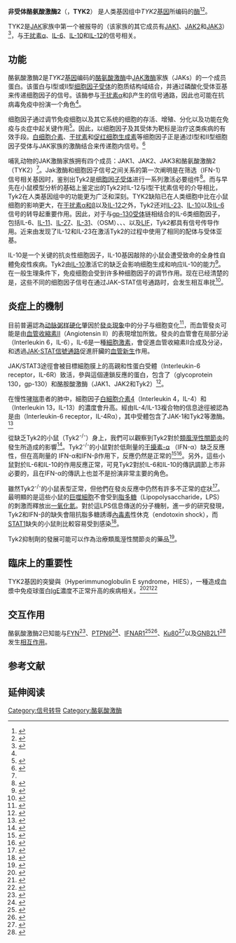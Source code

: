 {{Infobox_gene}}
'''非受体酪氨酸激酶2'''（{{lang-en|Non-receptor tyrosine-protein kinase}}，'''TYK2'''） 是人类基因组中''TYK2''[[基因|基因]]所编码的[[酶|酶]]<ref name="pmid2156206">{{cite journal | author = Krolewski JJ, Lee R, Eddy R, Shows TB, Dalla-Favera R | title = Identification and chromosomal mapping of new human tyrosine kinase genes | journal = Oncogene | volume = 5 | issue = 3 | pages = 277–82 | pmid = 2156206 | doi = | url =https://archive.org/details/sim_oncogene_1990-03_5_3/page/277| issn = |date=March 1990}}</ref><ref name="entrez">{{cite web| title = Entrez Gene: TYK2 tyrosine kinase 2| url = http://www.ncbi.nlm.nih.gov/sites/entrez?Db=gene&Cmd=ShowDetailView&TermToSearch=7297| accessdate = | archive-date = 2019-06-14| archive-url = https://web.archive.org/web/20190614072427/https://www.ncbi.nlm.nih.gov/gene?Db=gene&Cmd=ShowDetailView&TermToSearch=7297| dead-url = no}}</ref>。

TYK2是[[JAK激酶|JAK]]家族中第一个被报导的（该家族的其它成员有[[JAK激酶1|JAK1]]、[[JAK激酶2|JAK2]]和[[JAK激酶3|JAK3]]）<ref name="pmid9759489">{{cite journal | author = Stark GR, Kerr IM, Williams BR, Silverman RH, Schreiber RD | title = How cells respond to interferons | journal = Annu. Rev. Biochem. | volume = 67 | issue = 1| pages = 227–64 | year = 1998 | pmid = 9759489 | doi = 10.1146/annurev.biochem.67.1.227 | url =  }}</ref>，与[[干扰素|干扰素]]α、[[白细胞介素6|IL-6]]、[[白细胞介素10|IL-10]]和[[白细胞介素12|IL-12]]的信号相关。

==功能==
酪氨酸激酶2是''TYK2''[[基因|基因]]编码的[[酪氨酸激酶|酪氨酸激酶]]中[[JAK激酶|JAK激酶]]家族（JAKs）的一个成员蛋白。该蛋白与I型或II型[[细胞因子受体|细胞因子受体]]的胞质结构域结合，并通过磷酸化受体亚基来传递细胞因子的信号。该酶参与[[干扰素|干扰素]]α和β产生的信号通路，因此也可能在抗病毒免疫中扮演一个角色<ref name="entrez"/>。

细胞因子通过调节免疫细胞以及其它系统的细胞的存活、增殖、分化以及功能在免疫与炎症中起关键作用<ref name="isbn0-19-859947-1">{{cite book | author = Nicola, Nicos | authorlink = | editor = | others = | title = Guidebook to cytokines and their receptors | edition = | language = | publisher = Oxford University Press | location = Oxford [Oxfordshire] | year = 1994 | origyear = | pages = | quote = | isbn = 0-19-859947-1 | oclc = | doi = | url = | accessdate = }}</ref>。因此，以细胞因子及其受体为靶标是治疗这类疾病的有效手段。[[白细胞介素|白细胞介素]]、[[干扰素|干扰素]]和[[促红细胞生成素|促红细胞生成素]]等细胞因子正是通过I型和II型细胞因子受体与JAK家族的激酶结合来传递胞内信号。<ref name="pmid14639467">{{cite journal | author = Kubo M, Hanada T, Yoshimura A | title = Suppressors of cytokine signaling and immunity | journal = Nat. Immunol. | volume = 4 | issue = 12 | pages = 1169–76 | pmid = 14639467 | doi = 10.1038/ni1012 | url =  |date=December 2003}}</ref>

哺乳动物的JAK激酶家族拥有四个成员：JAK1、JAK2、JAK3和酪氨酸激酶2（TYK2）<ref name="pmid9759489"/>。Jak激酶和细胞因子信号之间关系的第一次阐明是在筛选{{link-en|I型干扰素|interferon type I}}（IFN-1）信号相关基因时，鉴别出Tyk2是[[细胞因子受体|细胞因子受体]]进行一系列激活必要组件<ref name="pmid1386289">{{cite journal | author = Velazquez L, Fellous M, Stark GR, Pellegrini S | title = A protein tyrosine kinase in the interferon alpha/beta signaling pathway | journal = Cell | volume = 70 | issue = 2 | pages = 313–22 | pmid = 1386289 | doi = 10.1016/0092-8674(92)90105-L| url = |date=July 1992}}</ref>。而与早先在小鼠模型分析的基础上鉴定出的Tyk2对IL-12与I型干扰素信号的介导相比，Tyk2在人类基因组中的功能更为广泛和深刻。TYK2缺陷已在人类细胞中比在小鼠细胞的影响更大，在[[I型干扰素|干扰素α和β]]以及[[白细胞介素12|IL-12]]之外，Tyk2还对[[白细胞介素23|IL-23]]、[[白细胞介素10|IL-10]]以及[[白细胞介素6|IL-6]]信号的转导起重要作用。因此，对于与[[glycoprotein_130|gp-130受体]]链相结合的IL-6类细胞因子，包括IL-6、[[interleukin_11|IL-11]]、[[interleukin_27|IL-27]]、[[interleukin_31|IL-31]]、{{le|制瘤素|MOncostatin M}}（OSM）、{{le|睫状神经营养因子|ciliary neurotrophic factor}}、{{le|心肌营养素1|cardiotrophin 1}}、{{le|CLCF1|CLCF1|心肌营养素样细胞因子因子}}以及[[白血病抑制因子|LIF]]，Tyk2都具有信号传导作用。近来由发现了IL-12和IL-23在激活Tyk2的过程中使用了相同的配体与受体亚基。

IL-10是一个关键的抗炎性细胞因子，IL-10基因敲除的小鼠会遭受致命的全身性自體免疫性疾病。Tyk2由[[interleukin_10|IL-10]]激活它的缺乏会影响细胞生成和响应IL-10的能力<ref name="pmid16751369">{{cite journal | author = Shaw MH, Freeman GJ, Scott MF, ''et al'' | title = Tyk2 negatively regulates adaptive Th1 immunity by mediating IL-10 signaling and promoting IFN-γ-dependent IL-10 reactivation | journal = J. Immunol. | volume = 176 | issue = 12 | pages = 7263–71 | pmid = 16751369 | doi =  | url = http://www.jimmunol.org/cgi/pmidlookup?view=long&pmid=16751369 | issn =  | date = June 2006 | access-date = 2013-10-22 | archive-date = 2019-06-14 | archive-url = https://web.archive.org/web/20190614072423/http://www.jimmunol.org/content/176/12/7263.long | dead-url = no }}</ref>。在一般生理条件下，免疫细胞会受到许多种细胞因子的调节作用。现在已经清楚的是，这些不同的细胞因子信号在通过JAK–STAT信号通路时，会发生相互串扰<ref name="pmid11070174">{{cite journal | author = Shimoda K, Kato K, Aoki K, ''et al'' | title = Tyk2 plays a restricted role in IFN alpha signaling, although it is required for IL-12-mediated T cell function | journal = Immunity | volume = 13 | issue = 4 | pages = 561–71 | pmid = 11070174 | doi = 10.1016/S1074-7613(00)00055-8 | url = http://linkinghub.elsevier.com/retrieve/pii/S1074-7613(00)00055-8 | date = October 2000 | access-date = 2013-10-22 | archive-date = 2019-06-14 | archive-url = https://web.archive.org/web/20190614072426/https://linkinghub.elsevier.com/retrieve/pii/S1074-7613(00)00055-8 | dead-url = no }}</ref>。
== 炎症上的機制 ==

目前普遍認為[[动脉粥样硬化|动脉粥样硬化]]肇因於[[發炎現象|發炎現象]]中的分子与细胞变化<ref name="pmid9887164">{{cite journal | author = Ross R | last2 = Ross | first2 = Russell | title = Atherosclerosis--an inflammatory disease | journal = N. Engl. J. Med. | volume = 340 | issue = 2 | pages = 115–26 | pmid = 9887164 | doi = 10.1056/NEJM199901143400207| url =  |date=January 1999}}</ref>，而血管發炎可能是由[[血管收縮素|血管收縮素II]]（Angiotensin II）的表現增加所致。發炎的血管會在局部分泌{{en-link|白細胞介素6|Interleukin 6}}（Interleukin 6，IL-6），IL-6是一種[[細胞激素|細胞激素]]，會促進血管收縮素II合成及分泌，和透過[[JAK-STAT信號通路|JAK-STAT信號通路]]促進肝臟的[[血管新生|血管新生]]作用。

JAK/STAT3途徑會被目標細胞膜上的高親和性蛋白受體{{en-link|白細胞介素6受體|Interleukin-6 receptor}}（Interleukin-6 receptor，IL-6R）致活，參與這個連鎖反應的蛋白，包含了{{en-link|醣蛋白130|glycoprotein 130}}（glycoprotein 130，gp-130）和酪胺酸激酶（JAK1、JAK2和Tyk2）<ref name="pmid12171785">{{cite journal | author = Brasier AR, Recinos A, Eledrisi MS | title = Vascular inflammation and the renin-angiotensin system | journal = Arterioscler. Thromb. Vasc. Biol. | volume = 22 | issue = 8 | pages = 1257–66 | pmid = 12171785 | doi = 10.1161/01.ATV.0000021412.56621.A2| url =https://archive.org/details/sim_arteriosclerosis-thrombosis-and-vascular-biology_2002-08_22_8/page/1257|date=August 2002}}</ref>。

在慢性[[哮喘|哮喘]]患者的肺中，細胞因子[[白細胞介素4|白細胞介素4]]（Interleukin 4，IL-4）和{{en-link|白細胞介素13|Interleukin 13}}（Interleukin 13，IL-13）的濃度會升高。經由IL-4/IL-13複合物的信息途徑被認為是由{{en-link|白細胞介素6受體|interleukin-4 receptor}}（Interleukin-6 receptor，IL-4Rα），其中受體包含了JAK-1和Tyk2等激酶。<ref name="pmid10960667">{{cite journal | author = Wills-Karp M | title = Murine models of asthma in understanding immune dysregulation in human asthma | journal = Immunopharmacology | volume = 48 | issue = 3 | pages = 263–8 | pmid = 10960667 | doi = 10.1016/S0162-3109(00)00223-X| url = |date=July 2000}}</ref>

從缺乏Tyk2的小鼠（Tyk2<sup>-/-</sup>）身上，我們可以觀察到Tyk2對於[[类风湿性关节炎|類風溼性關節炎]]的發生所造成的影響<ref name="pmid14500783">{{cite journal | author = Shaw MH, Boyartchuk V, Wong S, Karaghiosoff M, Ragimbeau J, Pellegrini S, Muller M, Dietrich WF, Yap GS | title = A natural mutation in the Tyk2 pseudokinase domain underlies altered susceptibility of B10.Q/J mice to infection and autoimmunity | journal = Proc. Natl. Acad. Sci. U.S.A. | volume = 100 | issue = 20 | pages = 11594–9 | pmid = 14500783 | pmc = 208803 | doi = 10.1073/pnas.1930781100 | url =  |date=September 2003}}</ref>。Tyk2<sup>-/-</sup>的小鼠對於低劑量的[[干擾素|干擾素-α]] （IFN-α）缺乏反應性，但在高劑量的 IFN-α和IFN-β作用下，反應仍然是正常的<ref name="pmid11070174">{{cite journal | author = Shimoda K, Kato K, Aoki K, Matsuda T, Miyamoto A, Shibamori M, Yamashita M, Numata A, Takase K, Kobayashi S, Shibata S, Asano Y, Gondo H, Sekiguchi K, Nakayama K, Nakayama T, Okamura T, Okamura S, Niho Y, Nakayama K | title = Tyk2 plays a restricted role in IFN alpha signaling, although it is required for IL-12-mediated T cell function | journal = Immunity | volume = 13 | issue = 4 | pages = 561–71 | pmid = 11070174 | doi = 10.1016/S1074-7613(00)00055-8| url = |date=October 2000}}</ref><ref name="pmid11070173">{{cite journal | author = Karaghiosoff M, Neubauer H, Lassnig C, Kovarik P, Schindler H, Pircher H, McCoy B, Bogdan C, Decker T, Brem G, Pfeffer K, Müller M | title = Partial impairment of cytokine responses in Tyk2-deficient mice | journal = Immunity | volume = 13 | issue = 4 | pages = 549–60 | pmid = 11070173 | doi = 10.1016/S1074-7613(00)00054-6| url = |date=October 2000}}</ref>。另外，這些小鼠對於IL-6和IL-10的作用反應正常，可見Tyk2對於IL-6和IL-10的傳訊調節上市非必要的，且在IFN-α的傳訊上也並不是扮演非常主要的角色。

雖然Tyk2<sup>-/-</sup>的小鼠表型正常，但他們在發炎反應中仍然有許多不正常的症狀<ref name="pmid16982690">{{cite journal | author = Potla R, Koeck T, Wegrzyn J, Cherukuri S, Shimoda K, Baker DP, Wolfman J, Planchon SM, Esposito C, Hoit B, Dulak J, Wolfman A, Stuehr D, Larner AC | title = Tyk2 tyrosine kinase expression is required for the maintenance of mitochondrial respiration in primary pro-B lymphocytes | journal = Mol. Cell. Biol. | volume = 26 | issue = 22 | pages = 8562–71 | pmid = 16982690 | pmc = 1636766 | doi = 10.1128/MCB.00497-06 | url =https://archive.org/details/sim_molecular-and-cellular-biology_2006-11_26_22/page/8562|date=November 2006}}</ref>。最明顯的是這些小鼠的[[巨噬細胞|巨噬細胞]]不會受到[[脂多糖|脂多糖]]（Lipopolysaccharide，LPS）的刺激而釋放出[[一氧化氮|一氧化氮]]。對於這LPS信息傳送的分子機制，進一步的研究發現，Tyk2和IFN-β的缺失會阻抗脂多糖誘導[[內毒素|內毒素]]性休克（endotoxin shock），而[[STAT1|STAT1]]缺失的小鼠則比較容易受到感染<ref name="pmid12679810">{{cite journal | author = Karaghiosoff M, Steinborn R, Kovarik P, Kriegshäuser G, Baccarini M, Donabauer B, Reichart U, Kolbe T, Bogdan C, Leanderson T, Levy D, Decker T, Müller M | title = Central role for type I interferons and Tyk2 in lipopolysaccharide-induced endotoxin shock | journal = Nat. Immunol. | volume = 4 | issue = 5 | pages = 471–7 | pmid = 12679810 | doi = 10.1038/ni910 | url =  |date=May 2003}}</ref>。

Tyk2抑制劑的發展可能可以作為治療類風溼性關節炎的藥品<ref name="pmid16193102">{{cite journal | author = Thompson JE | title = JAK protein kinase inhibitors | journal = Drug News Perspect. | volume = 18 | issue = 5 | pages = 305–10 | pmid = 16193102 | doi = 10.1358/dnp.2005.18.5.904198 | url = | issn = |date=June 2005}}</ref>。

== 臨床上的重要性 ==
TYK2基因的突變與{{en-link|高免疫球蛋白E症候群|Hyper-IgE syndrome}}（Hyperimmunoglobulin E syndrome，HIES），一種造成血漿中免疫球蛋白[[IgE|IgE]]濃度不正常升高的疾病相关。<ref name="pmid17088085">{{cite journal | author = Minegishi Y, Saito M, Morio T, Watanabe K, Agematsu K, Tsuchiya S, Takada H, Hara T, Kawamura N, Ariga T, Kaneko H, Kondo N, Tsuge I, Yachie A, Sakiyama Y, Iwata T, Bessho F, Ohishi T, Joh K, Imai K, Kogawa K, Shinohara M, Fujieda M, Wakiguchi H, Pasic S, Abinun M, Ochs HD, Renner ED, Jansson A, Belohradsky BH, Metin A, Shimizu N, Mizutani S, Miyawaki T, Nonoyama S, Karasuyama H | title = Human tyrosine kinase 2 deficiency reveals its requisite roles in multiple cytokine signals involved in innate and acquired immunity | journal = Immunity | volume = 25 | issue = 5 | pages = 745–55 | pmid = 17088085 | doi = 10.1016/j.immuni.2006.09.009 | url = | issn = |date=November 2006}}</ref><ref name="pmid17098200">{{cite journal | author = Watford WT, O'Shea JJ | title = Human tyk2 kinase deficiency: another primary immunodeficiency syndrome | journal = Immunity | volume = 25 | issue = 5 | pages = 695–7 | pmid = 17098200 | doi = 10.1016/j.immuni.2006.10.007 | url = | issn = |date=November 2006}}</ref><ref name="pmid17989526">{{cite journal | author = Minegishi Y, Karasuyama H | title = Hyperimmunoglobulin E syndrome and tyrosine kinase 2 deficiency | journal = Curr Opin Allergy Clin Immunol | volume = 7 | issue = 6 | pages = 506–9 | pmid = 17989526 | doi = 10.1097/ACI.0b013e3282f1baea | url = | issn = |date=December 2007}}</ref>

==交互作用==
酪氨酸激酶2已知能与[[FYN|FYN]]<ref name=pmid9196040>{{cite journal |last=Uddin |first=S |authorlink= |coauthors=Sher D A, Alsayed Y, Pons S, Colamonici O R, Fish E N, White M F, Platanias L C |title=Interaction of p59fyn with interferon-activated Jak kinases |journal=Biochem. Biophys. Res. Commun. |volume=235 |issue=1 |pages=83–8 |publisher= |location = United States| issn = 0006-291X| pmid = 9196040 |doi = 10.1006/bbrc.1997.6741 | bibcode = | oclc =| id = | url = | language = | format = | accessdate = | laysummary = | laysource = | laydate = | quote = |date=June 1997}}</ref>、[[PTPN6|PTPN6]]<ref name=pmid7629131>{{cite journal |doi=10.1074/jbc.270.31.18179 |last=Yetter |first=A |authorlink= |coauthors=Uddin S, Krolewski J J, Jiao H, Yi T, Platanias L C |title=Association of the interferon-dependent tyrosine kinase Tyk-2 with the hematopoietic cell phosphatase |journal=J. Biol. Chem. |volume=270 |issue=31 |pages=18179–82 |publisher= |location = United States| issn = 0021-9258| pmid = 7629131 | bibcode = | oclc =| id = | url = | language = | format = | accessdate = | laysummary = | laysource = | laydate = | quote = |date=August 1995}}</ref>、[[IFNAR1|IFNAR1]]<ref name=pmid9733772>{{cite journal |doi=10.1074/jbc.273.38.24723 |last=Richter |first=M F |authorlink= |coauthors=Duménil G, Uzé G, Fellous M, Pellegrini S |title=Specific contribution of Tyk2 JH regions to the binding and the expression of the interferon alpha/beta receptor component IFNAR1 |journal=J. Biol. Chem. |volume=273 |issue=38 |pages=24723–9 |publisher= |location = United States| issn = 0021-9258| pmid = 9733772 | bibcode = | oclc =| id = | url = | language = | format = | accessdate = | laysummary = | laysource = | laydate = | quote = |date=September 1998}}</ref><ref name=pmid18474601>{{cite journal |last=Kumar |first=K G Suresh |authorlink= |coauthors=Varghese Bentley, Banerjee Anamika, Baker Darren P, Constantinescu Stefan N, Pellegrini Sandra, Fuchs Serge Y |title=Basal ubiquitin-independent internalization of interferon alpha receptor is prevented by Tyk2-mediated masking of a linear endocytic motif |journal=J. Biol. Chem. |volume=283 |issue=27 |pages=18566–72 |publisher= |location = United States| issn = 0021-9258| pmid = 18474601 |doi = 10.1074/jbc.M800991200 | bibcode = | oclc =| id = | url = | language = | format = | accessdate = | laysummary = | laysource = | laydate = | quote = |pmc=2441555 |date=July 2008}}</ref>、[[Ku80|Ku80]]<ref name=pmid10673353>{{cite journal |last=Adam |first=L |authorlink= |coauthors=Bandyopadhyay D, Kumar R |title=Interferon-alpha signaling promotes nucleus-to-cytoplasmic redistribution of p95Vav, and formation of a multisubunit complex involving Vav, Ku80, and Tyk2 |journal=Biochem. Biophys. Res. Commun. |volume=267 |issue=3 |pages=692–6 |publisher= |location = United States| issn = 0006-291X| pmid = 10673353 |doi = 10.1006/bbrc.1999.1978 | bibcode = | oclc =| id = | url = | language = | format = | accessdate = | laysummary = | laysource = | laydate = | quote = |date=January 2000}}</ref>以及[[GNB2L1|GNB2L1]]<ref name=pmid12960323>{{cite journal |last=Usacheva |first=Anna |authorlink= |coauthors=Tian Xinyong, Sandoval Raudel, Salvi Debra, Levy David, Colamonici Oscar R |title=The WD motif-containing protein RACK-1 functions as a scaffold protein within the type I IFN receptor-signaling complex |journal=J. Immunol. |volume=171 |issue=6 |pages=2989–94 |publisher= |location = United States| issn = 0022-1767| pmid = 12960323 | bibcode = | oclc =| id = | url = | language = | format = | accessdate = | laysummary = | laysource = | laydate = | quote = |date=September 2003}}</ref>发生[[蛋白質交互作用|相互作用]]。

==参考文献==
{{reflist|2}}

==延伸阅读==
{{refbegin | 2}}
{{PBB_Further_reading
| citations =
*{{cite journal  | author=Firmbach-Kraft I, Byers M, Shows T, ''et al.'' |title=tyk2, prototype of a novel class of non-receptor tyrosine kinase genes. | url=https://archive.org/details/sim_oncogene_1990-09_5_9/page/1329 |journal=Oncogene |volume=5 |issue= 9 |pages= 1329–36 |year= 1990 |pmid= 2216457 |doi=  }}
*{{cite journal  | author=Partanen J, Mäkelä TP, Alitalo R, ''et al.'' |title=Putative tyrosine kinases expressed in K-562 human leukemia cells. |journal=Proc. Natl. Acad. Sci. U.S.A. |volume=87 |issue= 22 |pages= 8913–7 |year= 1991 |pmid= 2247464 |doi=10.1073/pnas.87.22.8913  | pmc=55070  }}
*{{cite journal  | author=Colamonici O, Yan H, Domanski P, ''et al.'' |title=Direct binding to and tyrosine phosphorylation of the alpha subunit of the type I interferon receptor by p135tyk2 tyrosine kinase. | url=https://archive.org/details/sim_molecular-and-cellular-biology_1994-12_14_12/page/8133 |journal=Mol. Cell. Biol. |volume=14 |issue= 12 |pages= 8133–42 |year= 1994 |pmid= 7526154 |doi=  | pmc=359352  }}
*{{cite journal  | author=Novak U, Harpur AG, Paradiso L, ''et al.'' |title=Colony-stimulating factor 1-induced STAT1 and STAT3 activation is accompanied by phosphorylation of Tyk2 in macrophages and Tyk2 and JAK1 in fibroblasts. |journal=Blood |volume=86 |issue= 8 |pages= 2948–56 |year= 1995 |pmid= 7579387 |doi=  }}
*{{cite journal  | author=Domanski P, Yan H, Witte MM, ''et al.'' |title=Homodimerization and intermolecular tyrosine phosphorylation of the Tyk-2 tyrosine kinase. |journal=FEBS Lett. |volume=374 |issue= 3 |pages= 317–22 |year= 1995 |pmid= 7589562 |doi=10.1016/0014-5793(95)01094-U  }}
*{{cite journal  | author=Yetter A, Uddin S, Krolewski JJ, ''et al.'' |title=Association of the interferon-dependent tyrosine kinase Tyk-2 with the hematopoietic cell phosphatase. |journal=J. Biol. Chem. |volume=270 |issue= 31 |pages= 18179–82 |year= 1995 |pmid= 7629131 |doi=10.1074/jbc.270.31.18179  }}
*{{cite journal  | author=Maruyama K, Sugano S |title=Oligo-capping: a simple method to replace the cap structure of eukaryotic mRNAs with oligoribonucleotides. |journal=Gene |volume=138 |issue= 1-2 |pages= 171–4 |year= 1994 |pmid= 8125298 |doi=10.1016/0378-1119(94)90802-8  }}
*{{cite journal  | author=Trask B, Fertitta A, Christensen M, ''et al.'' |title=Fluorescence in situ hybridization mapping of human chromosome 19: cytogenetic band location of 540 cosmids and 70 genes or DNA markers. |journal=Genomics |volume=15 |issue= 1 |pages= 133–45 |year= 1993 |pmid= 8432525 |doi=10.1006/geno.1993.1021  }}
*{{cite journal  | author=Platanias LC, Uddin S, Yetter A, ''et al.'' |title=The type I interferon receptor mediates tyrosine phosphorylation of insulin receptor substrate 2. |journal=J. Biol. Chem. |volume=271 |issue= 1 |pages= 278–82 |year= 1996 |pmid= 8550573 |doi=10.1074/jbc.271.1.278  }}
*{{cite journal  | author=Gauzzi MC, Velazquez L, McKendry R, ''et al.'' |title=Interferon-alpha-dependent activation of Tyk2 requires phosphorylation of positive regulatory tyrosines by another kinase. |journal=J. Biol. Chem. |volume=271 |issue= 34 |pages= 20494–500 |year= 1996 |pmid= 8702790 |doi=10.1074/jbc.271.34.20494  }}
*{{cite journal  | author=Uddin S, Gardziola C, Dangat A, ''et al.'' |title=Interaction of the c-cbl proto-oncogene product with the Tyk-2 protein tyrosine kinase. |journal=Biochem. Biophys. Res. Commun. |volume=225 |issue= 3 |pages= 833–8 |year= 1996 |pmid= 8780698 |doi= 10.1006/bbrc.1996.1259 }}
*{{cite journal  | author=Zou J, Presky DH, Wu CY, Gubler U |title=Differential associations between the cytoplasmic regions of the interleukin-12 receptor subunits beta1 and beta2 and JAK kinases. |journal=J. Biol. Chem. |volume=272 |issue= 9 |pages= 6073–7 |year= 1997 |pmid= 9038232 |doi=10.1074/jbc.272.9.6073  }}
*{{cite journal  | author=Miyakawa Y, Oda A, Druker BJ, ''et al.'' |title=Thrombopoietin and thrombin induce tyrosine phosphorylation of Vav in human blood platelets. |journal=Blood |volume=89 |issue= 8 |pages= 2789–98 |year= 1997 |pmid= 9108397 |doi=  }}
*{{cite journal  | author=Uddin S, Sher DA, Alsayed Y, ''et al.'' |title=Interaction of p59fyn with interferon-activated Jak kinases. |journal=Biochem. Biophys. Res. Commun. |volume=235 |issue= 1 |pages= 83–8 |year= 1997 |pmid= 9196040 |doi= 10.1006/bbrc.1997.6741 }}
*{{cite journal  | author=Burfoot MS, Rogers NC, Watling D, ''et al.'' |title=Janus kinase-dependent activation of insulin receptor substrate 1 in response to interleukin-4, oncostatin M, and the interferons. |journal=J. Biol. Chem. |volume=272 |issue= 39 |pages= 24183–90 |year= 1997 |pmid= 9305869 |doi=10.1074/jbc.272.39.24183  }}
*{{cite journal  | author=Gauzzi MC, Barbieri G, Richter MF, ''et al.'' |title=The amino-terminal region of Tyk2 sustains the level of interferon alpha receptor 1, a component of the interferon alpha/beta receptor. |journal=Proc. Natl. Acad. Sci. U.S.A. |volume=94 |issue= 22 |pages= 11839–44 |year= 1997 |pmid= 9342324 |doi=10.1073/pnas.94.22.11839  | pmc=23625  }}
*{{cite journal  | author=Suzuki Y, Yoshitomo-Nakagawa K, Maruyama K, ''et al.'' |title=Construction and characterization of a full length-enriched and a 5'-end-enriched cDNA library. |journal=Gene |volume=200 |issue= 1-2 |pages= 149–56 |year= 1997 |pmid= 9373149 |doi=10.1016/S0378-1119(97)00411-3  }}
*{{cite journal  | author=Ahmad S, Alsayed YM, Druker BJ, Platanias LC |title=The type I interferon receptor mediates tyrosine phosphorylation of the CrkL adaptor protein. |journal=J. Biol. Chem. |volume=272 |issue= 48 |pages= 29991–4 |year= 1997 |pmid= 9374471 |doi=10.1074/jbc.272.48.29991  }}
}}
{{refend}}

{{酪氨酸激酶类}}
{{JAK-STAT信号通路}}

[[Category:信号转导|Category:信号转导]]
[[Category:酪氨酸激酶|Category:酪氨酸激酶]]